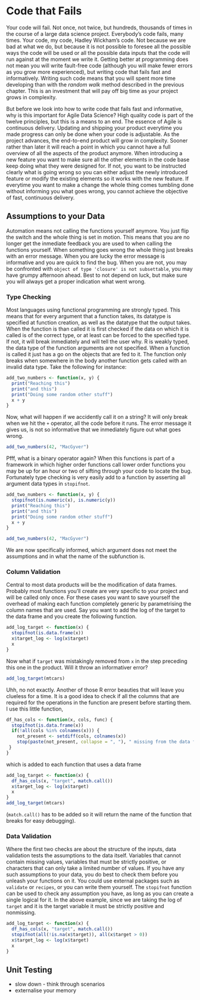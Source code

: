 # Code that Fails

Your code will fail. Not once, not twice, but hundreds, thousands of times in the course of a large data science project. Everybody's code fails, many times. Your code, my code, Hadley Wickham's code. Not because we are bad at what we do, but because it is not possible to foresee all the possible ways the code will be used or all the possible data inputs that the code will run against at the moment we write it. Getting better at programming does not mean you will write fault-free code (although you will make fewer errors as you grow more experienced), but writing code that fails fast and informatively. 
Writing such code means that you will spent more time developing than with the *random walk* method described in the previous chapter. This is an investment that will pay off big time as your project grows in complexity. 

But before we look into how to write code that fails fast and informative, why is this important for Agile Data Science? High quality code is part of the twelve principles, but this is a means to an end. The essence of Agile is continuous delivery. Updating and shipping your product everytime you made progress can only be done when your code is adjustable. As the project advances, the end-to-end product will grow in complexity. Sooner rather than later it will reach a point in which you cannot have a full overview of all the aspects of the product anymore. When introducing a new feature you want to make sure all the other elements in the code base keep doing what they were designed for. If not, you want to be instructed clearly what is going wrong so you can either adjust the newly introduced feature or modify the existing elements so it works with the new feature. If everytime you want to make a change the whole thing comes tumbling done without informing you what goes wrong, you cannot achieve the objective of fast, continuous delivery.

## Assumptions to your Data

Automation means not calling the functions yourself anymore. You just flip the switch and the whole thing is set in motion. This means that you are no longer get the inmediate feedback you are used to when calling the functions yourself. When something goes wrong the whole thing just breaks with an error message. When you are lucky the error message is informative and you are quick to find the bug. When you are not, you may be confronted with `object of type 'closure' is not subsettable`, you may have grumpy afternoon ahead. Best to not depend on luck, but make sure you will always get a proper indication what went wrong. 

### Type Checking

Most languages using functional programming are strongly typed. This means that for every argument that a function takes, its datatype is specified at function creation, as well as the datatype that the output takes. When the function is than called it is first checked if the data on which it is called is of the correct type, or at least can be forced to the specified type. If not, it will break inmediately and will tell the user why. R is weakly typed, the data type of the function arguments are not specified. When a function is called it just has a go on the objects that are fed to it. The function only breaks when somewhere in the body another function gets called with an invalid data type. Take the following for instance:

```r
add_two_numbers <- function(x, y) {
  print("Reaching this")
  print("and this")
  print("Doing some random other stuff")
  x + y
}
```

Now, what will happen if we accidently call it on a string? It will only break when we hit the `+` operator, all the code before it runs. The error message it gives us, is not so informative that we inmediately figure out what goes wrong.

```r
add_two_numbers(42, "MacGyver")
```

Pfff, what is a binary operator again? When this functions is part of a framework in which higher order functions call lower order functions you may be up for an hour or two of sifting through your code to locate the bug. Fortunately type checking is very easily add to a function by asserting all argument data types in `stopifnot`. 

```r
add_two_numbers <- function(x, y) {
  stopifnot(is.numeric(x), is.numeric(y))
  print("Reaching this")
  print("and this")
  print("Doing some random other stuff")
  x + y
}

add_two_numbers(42, "MacGyver")
```
We are now specifically informed, which argument does not meet the assumptions and in what the name of the subfunction is. 

### Column Validation

Central to most data products will be the modification of data frames. Probably most functions you'll create are very specific to your project and will be called only once. For these cases you want to save yourself the overhead of making each function completely generic by parametrising the column names that are used. Say you want to add the log of the target to the data frame and you create the following function.
```r
add_log_target <- function(x) {
  stopifnot(is.data.frame(x))
  x$target_log <- log(x$target)
  x
}
```
Now what if `target` was mistakingly removed from `x` in the step preceding this one in the product. Will it throw an informativer error?

```r
add_log_target(mtcars)
```
Uhh, no not exactly. Another of those R error beauties that will leave you clueless for a time. It is a good idea to check if all the columns that are required for the operations in the function are present before starting them. I use this little function,

```r
df_has_cols <- function(x, cols, func) { 
  stopifnot(is.data.frame(x))
  if(!all(cols %in% colnames(x))) {
    not_present <- setdiff(cols, colnames(x))
    stop(paste(not_present, collapse = ", "), " missing from the data frame in function ", func[[1]])
 }
}
```
which is added to each function that uses a data frame

```r
add_log_target <- function(x) {
  df_has_cols(x, "target", match.call())
  x$target_log <- log(x$target)
  x
}
add_log_target(mtcars)
```
(`match.call()` has to be added so it will return the name of the function that breaks for easy debugging).

### Data Validation

Where the first two checks are about the structure of the inputs, data validation tests the assumptions to the data itself. Variables that cannot contain missing values, variables that must be strictly positive, or characters that can only take a limited number of values. If you have any such assumptions to your data, you do best to check them before you unleash your functions on it. You could use external packages such as `validate` or `recipes`, or you can write them yourself. The `stopifnot` function can be used to check any assumption you have, as long as you can create a single logical for it. In the above example, since we are taking the log of `target` and it is the target variable it must be strictly positive and nonmissing.

```r
add_log_target <- function(x) {
  df_has_cols(x, "target", match.call())
  stopifnot(all(!is.na(x$target)), all(x$target > 0))
  x$target_log <- log(x$target)
  x
}
```


## Unit Testing

* slow down - think through scenarios
* externalise your memory
